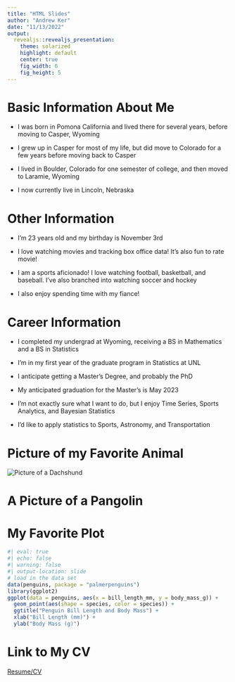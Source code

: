 ```yaml
---
title: "HTML Slides"
author: "Andrew Ker"
date: "11/13/2022"
output:  
  revealjs::revealjs_presentation:
    theme: solarized
    highlight: default
    center: true
    fig_width: 6
    fig_height: 5
---
```


# Basic Information About Me
::: incremental

- I was born in Pomona California and lived there for several years, before moving to Casper, Wyoming

- I grew up in Casper for most of my life, but did move to Colorado for a few years before moving back to Casper

- I lived in Boulder, Colorado for one semester of college, and then moved to Laramie, Wyoming

- I now currently live in Lincoln, Nebraska
:::

# Other Information
::: incremental

- I'm 23 years old and my birthday is November 3rd

- I love watching movies and tracking box office data! It's also fun to rate movie!

- I am a sports aficionado! I love watching football, basketball, and baseball. I've also branched into
watching soccer and hockey

- I also enjoy spending time with my fiance!

:::

# Career Information
::: incremental

- I completed my undergrad at Wyoming, receiving a BS in Mathematics and a BS in Statistics
- I'm in my first year of the graduate program in Statistics at UNL
- I anticipate getting a Master's Degree, and probably the PhD
- My anticipated graduation for the Master's is May 2023

- I'm not exactly sure what I want to do, but I enjoy Time Series, Sports Analytics, and Bayesian Statistics
- I'd like to apply statistics to Sports, Astronomy, and Transportation

:::

# Picture of my Favorite Animal
<section>
  <img alt='Picture of a Dachshund' src='wienerdog.jpg'>
</section>


# A Picture of a Pangolin {data-background-image="pangolinpicture.jpg"}

# My Favorite Plot
```r
#| eval: true
#| echo: false
#| warning: false
#| output-location: slide
# load in the data set
data(penguins, package = "palmerpenguins")
library(ggplot2)
ggplot(data = penguins, aes(x = bill_length_mm, y = body_mass_g)) + 
  geom_point(aes(shape = species, color = species)) + 
  ggtitle("Penguin Bill Length and Body Mass") + 
  xlab("Bill Length (mm)") + 
  ylab("Body Mass (g)")
```

# Link to My CV
[Resume/CV](Resume_CV_.pdf)


































